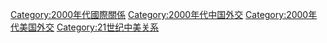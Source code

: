 [[Category:2000年代國際關係|Category:2000年代國際關係]]
[[Category:2000年代中国外交|Category:2000年代中国外交]]
[[Category:2000年代美国外交|Category:2000年代美国外交]]
[[Category:21世纪中美关系|Category:21世纪中美关系]]